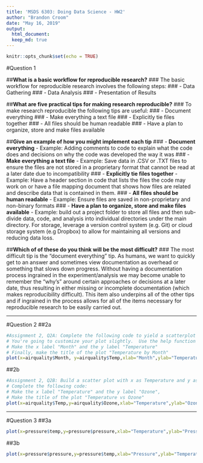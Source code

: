 ---
title: 'MSDS 6303: Doing Data Science - HW2'
author: "Brandon Croom"
date: "May 16, 2019"
output: 
  html_document:
  keep_md: true
---

```{r setup, include=FALSE}
knitr::opts_chunk$set(echo = TRUE)
```
#Question 1

##**What is a basic workflow for reproducible research?**
### The basic workflow for reproducible research involves the following steps:
###  - Data Gathering
###  - Data Analysis
###  - Presentation of Results

##**What are five practical tips for making research reproducible?**
### To make research reproducible the following tips are useful:
###  - Document everything
###  - Make everything a text file
###  - Explicitly tie files together
###  - All files should be human readable
###  - Have a plan to organize, store and make files available

##**Give an example of how you might implement each tip**
###  - **Document everything** - Example: Adding comments to code to explain what the code does and decisions on why the code was developed the way it was
###  - **Make everything a text file** - Example: Save data in .CSV or .TXT files to ensure the files are not stored in a proprietary format that cannot be read at a later date due to incompatibility
###  - **Explicitly tie files together** - Example: Have a header section in code that lists the files the code may work on or have a file mapping document that shows how files are related and describe data that is contained in them. 
###  - **All files should be human readable** - Example: Ensure files are saved in non-proprietary and non-binary formats
###  - **Have a plan to organize, store and make files available** - Example: build out a project folder to store all files and then sub-divide data, code, and analysis into individual directories under the main directory. For storage, leverage a version control system (e.g. Git) or cloud storage system (e.g Dropbox) to allow for maintaining all versions and reducing data loss. 

##**Which of of these do you think will be the most difficult?**
### The most difficult tip is the "document everything" tip. As humans, we want to quickly get to an answer and sometimes view documentation as overhead or something that slows down progress. Without having a documentation process ingrained in the experiment/analysis we may become unable to remember the "why's" around certain approaches or decisions at a later date, thus resulting in either missing or incomplete documentation (which makes reproducibility difficult). This item also underpins all of the other tips and if ingrained in the process allows for all of the items necessary for reproducible research to be easily carried out.

***

#Question 2
##2a
```{r}
#Assignment 2, Q2A: Complete the following code to yield a scatterplot with x as Month and y as Temp
# You're going to customize your plot slightly.  Use the help function to assist you if needed.
# Make the x label "Month" and the y label "Temperature"
# Finally, make the title of the plot "Temperature by Month" 
plot(x=airquality$Month, y=airquality$Temp,xlab="Month",ylab="Temperature",main="Temperature by Month")
```

##2b
```{r}
#Assignment 2, Q2B: Build a scatter plot with x as Temperature and y as Ozone 
# Complete the following code:
# Make the x label "Temperature" and the y label "Ozone",
# Make the title of the plot "Temperature vs Ozone"
plot(x=airquality$Temp,y=airquality$Ozone,xlab="Temperature",ylab="Ozone",main="Ozone vs Temperature")
```

***

#Question 3
##3a
<!--
Assignment 2: 3A, complete the following scatter plot. 
The x axis is temperature, while the y axis is pressure
Please title the graph "Temperature vs Pressure"
-->
```{r pressure_plot, echo=FALSE}
plot(x=pressure$temp,y=pressure$pressure,xlab="Temperature",ylab="Pressure",main="Temperature vs Pressure")
```

##3b
<!--
Assignment 2: 3B, complete the following scatter plot:
x axis is pressure, y axis is temperature,
Label the x axis as "Pressure" and the y axis as "Temperature", 
Title the graph as "Pressure vs Temperature"
-->

```{r pressure_plot2, echo=FALSE}
plot(x=pressure$pressure,y=pressure$temp,xlab="Pressure",ylab="Temperature",main="Pressure vs Temperature")
```
